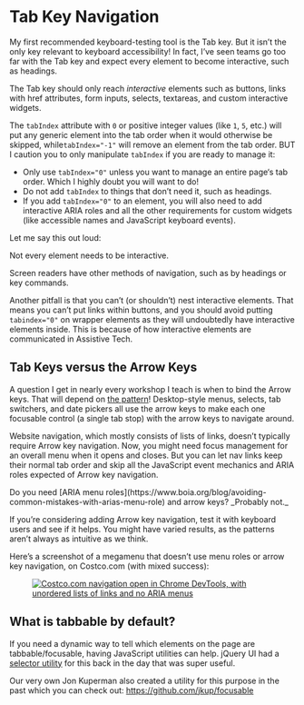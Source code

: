 
# Tab Key Navigation

My first recommended keyboard-testing tool is the Tab key. But it isn’t the only key relevant to keyboard accessibility! In fact, I’ve seen teams go too far with the Tab key and expect every element to become interactive, such as headings.

The Tab key should only reach _interactive_ elements such as buttons, links with href attributes, form inputs, selects, textareas, and custom interactive widgets.

The `tabIndex` attribute with `0` or positive integer values (like `1`, `5`, etc.) will put any generic element into the tab order when it would otherwise be skipped, while`tabIndex="-1"` will remove an element from the tab order. BUT I caution you to only manipulate `tabIndex` if you are ready to manage it:

- Only use `tabIndex="0"` unless you want to manage an entire page‘s tab order. Which I highly doubt you will want to do!
- Do not add `tabIndex` to things that don’t need it, such as headings. 
- If you add `tabIndex="0"` to an element, you will also need to add interactive ARIA roles and all the other requirements for custom widgets (like accessible names and JavaScript keyboard events).

Let me say this out loud:

<DropCapQuote>
Not every element needs to be interactive.

Screen readers have other methods of navigation, such as by headings or key commands.
</DropCapQuote>

Another pitfall is that you can’t (or shouldn’t) nest interactive elements. That means you can’t put links within buttons, and you should avoid putting `tabindex="0"` on wrapper elements as they will undoubtedly have interactive elements inside. This is because of how interactive elements are communicated in Assistive Tech.

## Tab Keys versus the Arrow Keys

A question I get in nearly every workshop I teach is when to bind the Arrow keys. That will depend on [the pattern](https://www.w3.org/WAI/ARIA/apg/)! Desktop-style menus, selects, tab switchers, and date pickers all use the arrow keys to make each one focusable control (a single tab stop) with the arrow keys to navigate around.

Website navigation, which mostly consists of lists of links, doesn’t typically require Arrow key navigation. Now, you might need focus management for an overall menu when it opens and closes. But you can let nav links keep their normal tab order and skip all the JavaScript event mechanics and ARIA roles expected of Arrow key navigation.

<DropCapQuote>
Do you need [ARIA menu roles](https://www.boia.org/blog/avoiding-common-mistakes-with-arias-menu-role) and arrow keys? _Probably not._
</DropCapQuote>

If you’re considering adding Arrow key navigation, test it with keyboard users and see if it helps. You might have varied results, as the patterns aren’t always as intuitive as we think.

Here’s a screenshot of a megamenu that doesn’t use menu roles or arrow key navigation, on Costco.com (with mixed success):

<figure className="my-6" >
<a href="https://www.costco.com/" target="_blank"><img alt="Costco.com navigation open in Chrome DevTools, with unordered lists of links and no ARIA menus" src="/costco-nav.png" title="Costco.com" /></a>
</figure>

## What is tabbable by default?

If you need a dynamic way to tell which elements on the page are tabbable/focusable, having JavaScript utilities can help. jQuery UI had a [selector utility](https://api.jqueryui.com/tabbable-selector/) for this back in the day that was super useful. 

Our very own Jon Kuperman also created a utility for this purpose in the past which you can check out: https://github.com/jkup/focusable

